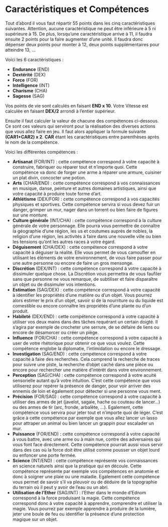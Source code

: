 # Caractéristiques et Compétences

Tout d'abord il vous faut répartir 55 points dans les cinq caractéristiques suivantes. Attention, aucune caractéristique ne peut être inférieure à 5 ni supérieure à 15. De plus, lorsqu'une caractéristique arrive à 11, il faudra ensuite 2 points pour la faire augmenter d'une unité. Il faudra donc dépenser deux points pour monter à 12, deux points supplémentaires pour atteindre 13, ...

Voici les 6 caractéristiques :

- **Endurance** (END)
- **Dextérité** (DEX)
- **Force** (FOR)
- **Intelligence** (INT)
- **Charisme** (CHA)
- **Sagesse** (SAG)

Vos points de vie sont calculés en faisant **END x 10**.
Votre Vitesse est calculée en faisant **DEX/2** arrondi à l'entier supérieur.

Ensuite il faut calculer la valeur de chacune des compétences ci-dessous. Ce sont ces valeurs qui serviront pour la réalisation des diverses actions que vous allez faire en jeu. Il faut alors appliquer la formule suivante **(CAR1+CAR2) x 2**. **CAR** étant les caractéristiques entre parenthèses après le nom de la compétence.

Voici les différentes compétences : 

- **Artisanat** (FOR/INT) : cette compétence correspond à votre capacité à construire, fabriquer ou réparer tout et n'importe quoi. Cette compétence va donc de forger une arme à réparer une armure, cuisiner un plat divin, concocter une potion.
- **Arts** (CHAR/END) : cette compétence correspond à vos connaissances en musique, danse, peinture et autres domaines artistiques, ainsi que votre capacité à produire toute forme d'art.
- **Athlétisme** (DEX/FOR) : cette compétence correspond à vos capacités physiques et sportives. Cette compétence servira si vous devez fuir un danger, grimper un mur, nager dans un torrent ou bien faire de figures sur une monture. 
- **Culture générale** (INT/CHA) : cette compétence correspond à la culture générale de votre personnage. Elle pourra vous permettre de connaître la géographie d'une région, les us et coutumes auprès de nobles, la religion d'une région, les activités à faire dans une nouvelle ville ou bien les tensions qu'ont les autres races à votre égard.
- **Déguisement** (CHA/DEX) : cette compétence correspond à votre capacité à déguiser la réalité. Elle vous permet de vous camoufler en utilisant les éléments de votre environnement, de vous faire passer pour une autre personne ou encore de faire un gros mensonge. 
- **Discrétion** (DEX/INT) : cette compétence correspond à votre capacité à dissimuler quelque chose. La Discrétion vous permettra de vous faufiler sans que personne ne vous remarque, de subtiliser et faire disparaître un objet ou de dissimuler vos intentions.
- **Estimation** (SAG/DEX) : cette compétence correspond à votre capacité à identifier les propriétés d'une matière ou d'un objet. Vous pourrez alors estimer le prix d'un objet, savoir si de la nourriture ou du liquide est comestible ou encore connaître les propriétés d'une plante ou d'un produit. 
- **Habileté** (DEX/END) : cette compétence correspond à votre capacité à utiliser vos deux mains dans des tâches requérant un certain doigté. Il s'agira par exemple de crocheter une serrure, de se défaire de liens ou encore de désamorcer ou créer un piège. 
- **Influence** (FOR/CHA) : cette compétence correspond à votre capacité à user de votre rhétorique pour obtenir ce que vous voulez. Cette compétence englobe la diplomatie, l'intimidation ou encore le dressage.
- **Investigation** (SAG/END) : cette compétence correspond à votre capacité à faire des recherches. Cela comprend la recherche de traces pour suivre une piste, la recherche d'objet caché dans une pièce ou encore pour rechercher une matière d'intérêt dans votre environnement.
- **Perception** (SAG/CHA) : cette compétence correspond à votre acuité sensorielle autant qu'à votre intuition. C'est cette compétence que vous utiliserez pour repérer la présence de danger, pour voir arriver des ennemis de loin et également pour détecter si une personne vous ment.
- **Précision** (FOR/SAG) : cette compétence correspond à votre capacité à utiliser des armes de jet (javelot, sagaie, hache ou couteau de lancer...) ou des armes de tir (arc, fronde, arbalète, ...). Egalement, cette compétence vous servira pour jeter tout et n'importe quoi de léger. C'est grâce à cette compétence par exemple que vous allez lancer un lasso pour attraper un animal ou bien lancer un grappin pour escalader un mur.
- **Puissance** (FOR/END) : cette compétence correspond à votre capacité à vous battre, avec une arme ou à main nue, contre des adversaires qui vous font face directement. Cette compétence pourrait aussi vous servir dans des cas où la force doit être utilisé comme pousser un objet lourd ou enfoncer une porte fermée.
- **Science** (INT/END) : cette compétence représente vos connaissances en science naturels ainsi que la pratique qui en découle. Cette compétence représente par exemple vos compétences en anatomie et donc à soigner une plaie ou une maladie. Egalement cette compétence vous permet de savoir s'il va pleuvoir ou de déduire de la topographie du terrain où il peut y avoir de l'eau ou un abri.
- **Utilisation de l'Ether** (SAG/INT) : l'Ether dans le monde d'Ednom correspond à la force produisant la magie. Cette compétence correspond donc à votre capacité à apprendre, comprendre et utiliser la magie. Vous pourrez par exemple apprendre à produire de la lumière, jeter une boule de feu ou identifier la présence d'une protection magique sur un objet. 


